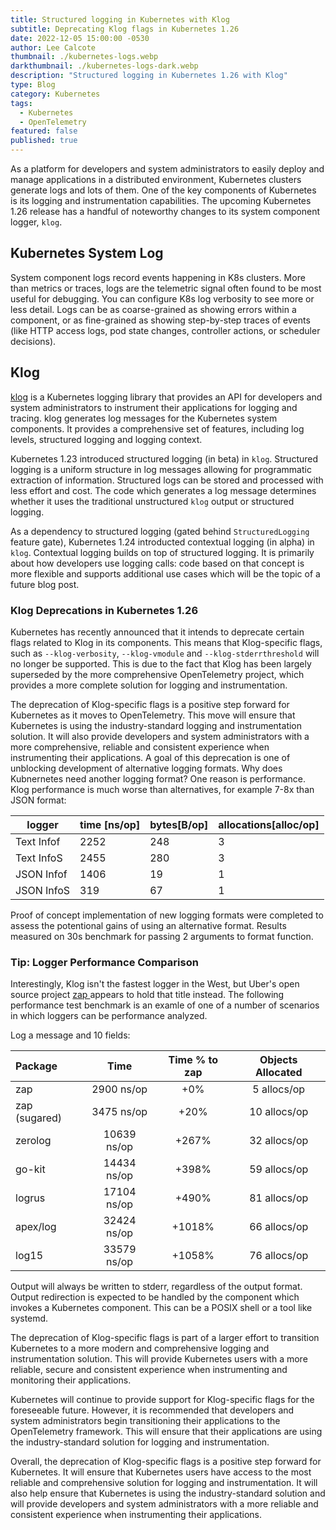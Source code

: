 ```yaml
---
title: Structured logging in Kubernetes with Klog
subtitle: Deprecating Klog flags in Kubernetes 1.26
date: 2022-12-05 15:00:00 -0530
author: Lee Calcote
thumbnail: ./kubernetes-logs.webp
darkthumbnail: ./kubernetes-logs-dark.webp
description: "Structured logging in Kubernetes 1.26 with Klog"
type: Blog
category: Kubernetes
tags:
  - Kubernetes
  - OpenTelemetry
featured: false
published: true
---
```




<BlogWrapper>
<p>As a platform for developers and system administrators to easily deploy and manage applications in a distributed environment, Kubernetes clusters generate logs and lots of them. One of the key components of Kubernetes is its logging and instrumentation capabilities. The upcoming Kubernetes 1.26 release has a handful of noteworthy changes to its system component logger, <code>klog</code>.</p>

## Kubernetes System Log

System component logs record events happening in K8s clusters. More than metrics or traces, logs are the telemetric signal often found to be most useful for debugging. You can configure K8s log verbosity to see more or less detail. Logs can be as coarse-grained as showing errors within a component, or as fine-grained as showing step-by-step traces of events (like HTTP access logs, pod state changes, controller actions, or scheduler decisions).

## Klog

[klog](https://github.com/kubernetes/klog) is a Kubernetes logging library that provides an API for developers and system administrators to instrument their applications for logging and tracing. klog generates log messages for the Kubernetes system components. It provides a comprehensive set of features, including log levels, structured logging and logging context.

Kubernetes 1.23 introduced structured logging (in beta) in `klog`. Structured logging is a uniform structure in log messages allowing for programmatic extraction of information. Structured logs can be stored and processed with less effort and cost. The code which generates a log message determines whether it uses the traditional unstructured `klog` output or structured logging.

As a dependency to structured logging (gated behind `StructuredLogging` feature gate), Kubernetes 1.24 introducted contextual logging (in alpha) in `klog`. Contextual logging builds on top of structured logging. It is primarily about how developers use logging calls: code based on that concept is more flexible and supports additional use cases which will be the topic of a future blog post. 

### Klog Deprecations in Kubernetes 1.26

Kubernetes has recently announced that it intends to deprecate certain flags related to Klog in its components. This means that Klog-specific flags, such as `--klog-verbosity`, `--klog-vmodule` and `--klog-stderrthreshold` will no longer be supported. This is due to the fact that Klog has been largely superseded by the more comprehensive OpenTelemetry project, which provides a more complete solution for logging and instrumentation.

The deprecation of Klog-specific flags is a positive step forward for Kubernetes as it moves to OpenTelemetry. This move will ensure that Kubernetes is using the industry-standard logging and instrumentation solution. It will also provide developers and system administrators with a more comprehensive, reliable and consistent experience when instrumenting their applications.
A goal of this deprecation is one of unblocking development of alternative logging formats. Why does Kubnernetes need another logging format? One reason is performance. Klog performance is much worse than alternatives, for example 7-8x than JSON format:

|logger                 |time [ns/op]|bytes[B/op]|allocations[alloc/op]|
|-----------------------|------------|-----------|---------------------|
|Text Infof             |2252        |248        |3                    |
|Text InfoS             |2455        |280        |3                    |
|JSON Infof             |1406        |19         |1                    |
|JSON InfoS             |319         |67         |1                    |

Proof of concept implementation of new logging formats were completed to assess the potentional gains of using an alternative format. Results measured on 30s benchmark for passing 2 arguments to format function.

<div className="tip">
<h3>Tip: Logger Performance Comparison</h3>

Interestingly, Klog isn't the fastest logger in the West, but Uber's open source project [zap ](https://github.com/uber-go/zap) appears to hold that title instead. The following performance test benchmark is an examle of one of a number of scenarios in which loggers can be performance analyzed.


<p>Log a message and 10 fields:</p>

| Package             |    Time     | Time % to zap | Objects Allocated |
| :------------------ | :---------: | :-----------: | :---------------: |
| zap                 | 2900 ns/op  |      +0%      |    5 allocs/op    |
| zap (sugared)       | 3475 ns/op  |     +20%      |   10 allocs/op    |
| zerolog             | 10639 ns/op |     +267%     |   32 allocs/op    |
| go-kit              | 14434 ns/op |     +398%     |   59 allocs/op    |
| logrus              | 17104 ns/op |     +490%     |   81 allocs/op    |
| apex/log            | 32424 ns/op |    +1018%     |   66 allocs/op    |
| log15               | 33579 ns/op |    +1058%     |   76 allocs/op    |
</div>

Output will always be written to stderr, regardless of the output format. Output redirection is expected to be handled by the component which invokes a Kubernetes component. This can be a POSIX shell or a tool like systemd.

The deprecation of Klog-specific flags is part of a larger effort to transition Kubernetes to a more modern and comprehensive logging and instrumentation solution. This will provide Kubernetes users with a more reliable, secure and consistent experience when instrumenting and monitoring their applications.

Kubernetes will continue to provide support for Klog-specific flags for the foreseeable future. However, it is recommended that developers and system administrators begin transitioning their applications to the OpenTelemetry framework. This will ensure that their applications are using the industry-standard solution for logging and instrumentation.

Overall, the deprecation of Klog-specific flags is a positive step forward for Kubernetes. It will ensure that Kubernetes users have access to the most reliable and comprehensive solution for logging and instrumentation. It will also help ensure that Kubernetes is using the industry-standard solution and will provide developers and system administrators with a more reliable and consistent experience when instrumenting their applications.
</BlogWrapper>